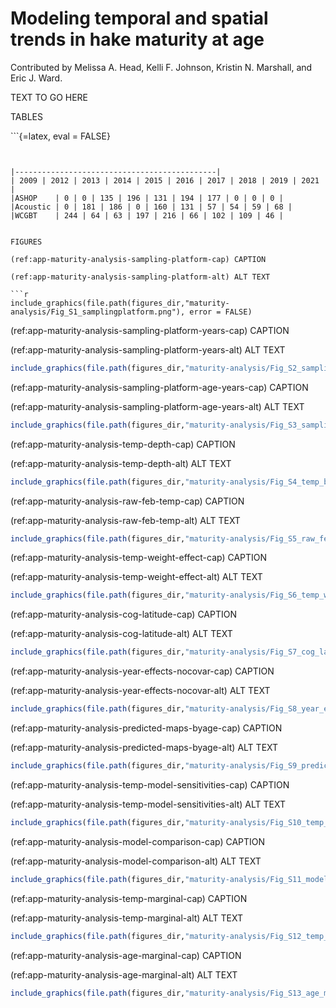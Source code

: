 \newpage

\rfoot{Maturity analysis}

# Modeling temporal and spatial trends in hake maturity at age {#sec:app-maturity-analysis}

Contributed by Melissa A. Head, Kelli F. Johnson, Kristin N. Marshall, and Eric
J. Ward.

TEXT TO GO HERE

TABLES


```{=latex, eval = FALSE}
\begin{table}[tbp]
\centering
%\caption{**The main notation used here.}
% \label{tab:notation}
%\renewcommand\arraystretch{1.2}
\begin{tabular}{lrrrrrrrrrr}    % {p{2cm}p{12cm}}
\caption{Samples included in our analysis (after filtering), by sampling
platform and year.}
% \label{tab:app-maturity-analysis-sampling-tab}
% \toprule
         & 2009 & 2012 & 2013 & 2014 & 2015 & 2016 & 2017 & 2018 & 2019 & 2021\\
ASHOP    & 0 & 0 & 135 & 196 & 131 & 194 & 177 & 0 & 0 & 0 \\
Acoustic & 0 & 181 & 186 & 0 & 160 & 131 & 57 & 54 & 59 & 68 \\
WCGBT    & 244 & 64 & 63 & 197 & 216 & 66 & 102 & 109 & 46 & 0 \\
% \bottomrule
\end{tabular}
\end{table}

```


|---------------------------------------------|
| 2009 | 2012 | 2013 | 2014 | 2015 | 2016 | 2017 | 2018 | 2019 | 2021 |
|ASHOP    | 0 | 0 | 135 | 196 | 131 | 194 | 177 | 0 | 0 | 0 |
|Acoustic | 0 | 181 | 186 | 0 | 160 | 131 | 57 | 54 | 59 | 68 |
|WCGBT    | 244 | 64 | 63 | 197 | 216 | 66 | 102 | 109 | 46 |


FIGURES

(ref:app-maturity-analysis-sampling-platform-cap) CAPTION

(ref:app-maturity-analysis-sampling-platform-alt) ALT TEXT

```r

include_graphics(file.path(figures_dir,"maturity-analysis/Fig_S1_samplingplatform.png"), error = FALSE)
```

<!--






-->

(ref:app-maturity-analysis-sampling-platform-years-cap) CAPTION

(ref:app-maturity-analysis-sampling-platform-years-alt) ALT TEXT

```r

include_graphics(file.path(figures_dir,"maturity-analysis/Fig_S2_samplingplatform_years.png"), error = FALSE)
```


(ref:app-maturity-analysis-sampling-platform-age-years-cap) CAPTION

(ref:app-maturity-analysis-sampling-platform-age-years-alt) ALT TEXT

```r

include_graphics(file.path(figures_dir,"maturity-analysis/Fig_S3_samplingplatform_age_years.png"), error = FALSE)
```



(ref:app-maturity-analysis-temp-depth-cap) CAPTION

(ref:app-maturity-analysis-temp-depth-alt) ALT TEXT

```r

include_graphics(file.path(figures_dir,"maturity-analysis/Fig_S4_temp_by_depth.png.png"), error = FALSE)
```


(ref:app-maturity-analysis-raw-feb-temp-cap) CAPTION

(ref:app-maturity-analysis-raw-feb-temp-alt) ALT TEXT

```r

include_graphics(file.path(figures_dir,"maturity-analysis/Fig_S5_raw_feb_temp.png"), error = FALSE)
```

(ref:app-maturity-analysis-temp-weight-effect-cap) CAPTION

(ref:app-maturity-analysis-temp-weight-effect-alt) ALT TEXT

```r

include_graphics(file.path(figures_dir,"maturity-analysis/Fig_S6_temp_weight_effect.png"), error = FALSE)
```

(ref:app-maturity-analysis-cog-latitude-cap) CAPTION

(ref:app-maturity-analysis-cog-latitude-alt) ALT TEXT

```r

include_graphics(file.path(figures_dir,"maturity-analysis/Fig_S7_cog_latitude.png"), error = FALSE)
```


(ref:app-maturity-analysis-year-effects-nocovar-cap) CAPTION

(ref:app-maturity-analysis-year-effects-nocovar-alt) ALT TEXT

```r

include_graphics(file.path(figures_dir,"maturity-analysis/Fig_S8_year_effects_nocovar.png"), error = FALSE)
```



(ref:app-maturity-analysis-predicted-maps-byage-cap) CAPTION

(ref:app-maturity-analysis-predicted-maps-byage-alt) ALT TEXT

```r

include_graphics(file.path(figures_dir,"maturity-analysis/Fig_S9_predicted_maps_byage.png"), error = FALSE)
```

(ref:app-maturity-analysis-temp-model-sensitivities-cap) CAPTION

(ref:app-maturity-analysis-temp-model-sensitivities-alt) ALT TEXT

```r

include_graphics(file.path(figures_dir,"maturity-analysis/Fig_S10_temp_model_sensitivities.png"), error = FALSE)
```

(ref:app-maturity-analysis-model-comparison-cap) CAPTION

(ref:app-maturity-analysis-model-comparison-alt) ALT TEXT

```r

include_graphics(file.path(figures_dir,"maturity-analysis/Fig_S11_model_comparison-updated.png"), error = FALSE)
```

(ref:app-maturity-analysis-temp-marginal-cap) CAPTION

(ref:app-maturity-analysis-temp-marginal-alt) ALT TEXT

```r

include_graphics(file.path(figures_dir,"maturity-analysis/Fig_S12_temp_marginal.png"), error = FALSE)
```

(ref:app-maturity-analysis-age-marginal-cap) CAPTION

(ref:app-maturity-analysis-age-marginal-alt) ALT TEXT

```r

include_graphics(file.path(figures_dir,"maturity-analysis/Fig_S13_age_marginal.png"), error = FALSE)
```


\clearpage
